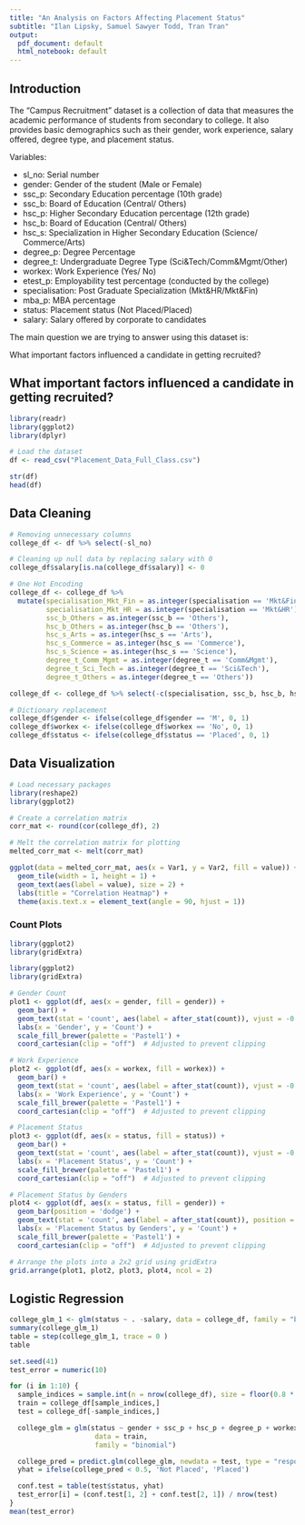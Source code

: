 ```yaml
---
title: "An Analysis on Factors Affecting Placement Status"
subtitle: "Ilan Lipsky, Samuel Sawyer Todd, Tran Tran"
output:
  pdf_document: default
  html_notebook: default
---
```


## Introduction

The "Campus Recruitment" dataset is a collection of data that measures the academic performance of students from secondary to college. It also provides basic demographics such as their gender, work experience, salary offered, degree type, and placement status.

Variables: 

- sl_no: Serial number
- gender: Gender of the student (Male or Female)
- ssc_p: Secondary Education percentage (10th grade)
- ssc_b: Board of Education (Central/ Others)
- hsc_p: Higher Secondary Education percentage (12th grade)
- hsc_b: Board of Education (Central/ Others)
- hsc_s: Specialization in Higher Secondary Education (Science/ Commerce/Arts)
- degree_p: Degree Percentage
- degree_t: Undergraduate Degree Type (Sci&Tech/Comm&Mgmt/Other)
- workex: Work Experience (Yes/ No)
- etest_p: Employability test percentage (conducted by the college)
- specialisation: Post Graduate Specialization (Mkt&HR/Mkt&Fin)
- mba_p: MBA percentage
- status: Placement status (Not Placed/Placed)
- salary: Salary offered by corporate to candidates


The main question we are trying to answer using this dataset is:

What important factors influenced a candidate in getting recruited?

## What important factors influenced a candidate in getting recruited?



```r
library(readr)
library(ggplot2)
library(dplyr)

# Load the dataset
df <- read_csv("Placement_Data_Full_Class.csv")

str(df)
head(df)
```

## Data Cleaning

```r
# Removing unnecessary columns
college_df <- df %>% select(-sl_no)

# Cleaning up null data by replacing salary with 0
college_df$salary[is.na(college_df$salary)] <- 0

# One Hot Encoding
college_df <- college_df %>% 
  mutate(specialisation_Mkt_Fin = as.integer(specialisation == 'Mkt&Fin'),
         specialisation_Mkt_HR = as.integer(specialisation == 'Mkt&HR'),
         ssc_b_Others = as.integer(ssc_b == 'Others'),
         hsc_b_Others = as.integer(hsc_b == 'Others'),
         hsc_s_Arts = as.integer(hsc_s == 'Arts'),
         hsc_s_Commerce = as.integer(hsc_s == 'Commerce'),
         hsc_s_Science = as.integer(hsc_s == 'Science'),
         degree_t_Comm_Mgmt = as.integer(degree_t == 'Comm&Mgmt'),
         degree_t_Sci_Tech = as.integer(degree_t == 'Sci&Tech'),
         degree_t_Others = as.integer(degree_t == 'Others'))

college_df <- college_df %>% select(-c(specialisation, ssc_b, hsc_b, hsc_s, degree_t))

# Dictionary replacement
college_df$gender <- ifelse(college_df$gender == 'M', 0, 1)
college_df$workex <- ifelse(college_df$workex == 'No', 0, 1)
college_df$status <- ifelse(college_df$status == 'Placed', 0, 1)

```

## Data Visualization

```r

# Load necessary packages
library(reshape2)
library(ggplot2)

# Create a correlation matrix
corr_mat <- round(cor(college_df), 2)

# Melt the correlation matrix for plotting
melted_corr_mat <- melt(corr_mat)

ggplot(data = melted_corr_mat, aes(x = Var1, y = Var2, fill = value)) +
  geom_tile(width = 1, height = 1) +
  geom_text(aes(label = value), size = 2) +
  labs(title = "Correlation Heatmap") +
  theme(axis.text.x = element_text(angle = 90, hjust = 1))

```

### Count Plots 

```r
library(ggplot2)
library(gridExtra)

library(ggplot2)
library(gridExtra)

# Gender Count
plot1 <- ggplot(df, aes(x = gender, fill = gender)) +
  geom_bar() +
  geom_text(stat = 'count', aes(label = after_stat(count)), vjust = -0.5) +
  labs(x = 'Gender', y = 'Count') +
  scale_fill_brewer(palette = 'Pastel1') +
  coord_cartesian(clip = "off")  # Adjusted to prevent clipping

# Work Experience
plot2 <- ggplot(df, aes(x = workex, fill = workex)) +
  geom_bar() +
  geom_text(stat = 'count', aes(label = after_stat(count)), vjust = -0.5) +
  labs(x = 'Work Experience', y = 'Count') +
  scale_fill_brewer(palette = 'Pastel1') +
  coord_cartesian(clip = "off")  # Adjusted to prevent clipping

# Placement Status
plot3 <- ggplot(df, aes(x = status, fill = status)) +
  geom_bar() +
  geom_text(stat = 'count', aes(label = after_stat(count)), vjust = -0.5) +
  labs(x = 'Placement Status', y = 'Count') + 
  scale_fill_brewer(palette = 'Pastel1') +
  coord_cartesian(clip = "off")  # Adjusted to prevent clipping

# Placement Status by Genders
plot4 <- ggplot(df, aes(x = status, fill = gender)) +
  geom_bar(position = 'dodge') +
  geom_text(stat = 'count', aes(label = after_stat(count)), position = position_dodge(0.9), vjust = -0.5) +
  labs(x = 'Placement Status by Genders', y = 'Count') +
  scale_fill_brewer(palette = 'Pastel1') +
  coord_cartesian(clip = "off")  # Adjusted to prevent clipping

# Arrange the plots into a 2x2 grid using gridExtra
grid.arrange(plot1, plot2, plot3, plot4, ncol = 2)


```

## Logistic Regression

```r
college_glm_1 <- glm(status ~ . -salary, data = college_df, family = "binomial", maxit = 1000)
summary(college_glm_1)
table = step(college_glm_1, trace = 0 )
table
```

```r
set.seed(41)
test_error = numeric(10)

for (i in 1:10) {
  sample_indices = sample.int(n = nrow(college_df), size = floor(0.8 * nrow(college_df)), replace = FALSE)
  train = college_df[sample_indices,]
  test = college_df[-sample_indices,]

  college_glm = glm(status ~ gender + ssc_p + hsc_p + degree_p + workex + mba_p + degree_t_Comm_Mgmt,
                     data = train,
                     family = "binomial")

  college_pred = predict.glm(college_glm, newdata = test, type = "response")
  yhat = ifelse(college_pred < 0.5, 'Not Placed', 'Placed')

  conf.test = table(test$status, yhat)
  test_error[i] = (conf.test[1, 2] + conf.test[2, 1]) / nrow(test)
}
mean(test_error)
```


